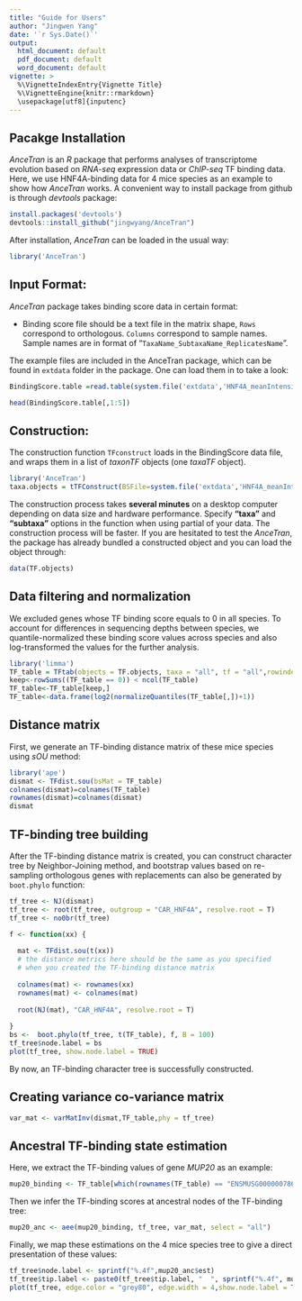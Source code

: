 ```yaml
---
title: "Guide for Users"
author: "Jingwen Yang"
date: '`r Sys.Date()`'
output:
  html_document: default
  pdf_document: default
  word_document: default
vignette: >
  %\VignetteIndexEntry{Vignette Title}
  %\VignetteEngine{knitr::rmarkdown}
  \usepackage[utf8]{inputenc}
---
```


## Pacakge Installation
*AnceTran* is an *R* package that performs analyses of transcriptome evolution based on *RNA-seq* expression data or *ChIP-seq* TF binding data. 
Here, we use HNF4A-binding data for 4 mice species as an example to show how *AnceTran* works. A convenient way to install package from github is through *devtools* package:

```r
install.packages('devtools')
devtools::install_github("jingwyang/AnceTran")
```

After installation, *AnceTran* can be loaded in the usual way:

```r
library('AnceTran')
```


## Input Format:

*AnceTran* package takes binding score data in certain format:


- Binding score file should be a text file in the matrix shape, `Rows` correspond to orthologous. `Columns` correspond to sample names. Sample names are in format of "`TaxaName_SubtaxaName_ReplicatesName`". 

The example files are included in the AnceTran package, which can be found in `extdata` folder in the package. One can load them in to take a look:

```r
BindingScore.table =read.table(system.file('extdata','HNF4A_meanIntensity_4Mouse.txt',package = 'AnceTran'), header = T)

head(BindingScore.table[,1:5])
```
     
## Construction:

The construction function `TFconstruct` loads in the BindingScore data file, and wraps them in a list of *taxonTF* objects (one *taxaTF* object).

```r
library('AnceTran')
taxa.objects = tTFConstruct(BSFile=system.file('extdata','HNF4A_meanIntensity_4Mouse.txt',package = 'AnceTran'), taxa="all", tf="all",verbose = TRUE)
```

The construction process takes **several minutes** on a desktop computer depending on data size and hardware performance. Specify **"taxa"** and **"subtaxa"** options in the function when using partial of your data. The construction process will be faster.
If you are hesitated to test the *AnceTran*, the package has already bundled a constructed object and you can load the object through:

```r
data(TF.objects)
```

## Data filtering and normalization
We excluded genes whose TF binding score equals to 0 in all species. To account for differences in sequencing depths between species, we quantile-normalized these binding score values across species and also log-transformed the values for the further analysis.
```r
library('limma')
TF_table = TFtab(objects = TF.objects, taxa = "all", tf = "all",rowindex = NULL, filtering = FALSE, normalize = FALSE, logrithm = FALSE)  
keep<-rowSums((TF_table == 0)) < ncol(TF_table)
TF_table<-TF_table[keep,]
TF_table<-data.frame(log2(normalizeQuantiles(TF_table[,])+1))
```

## Distance matrix
First, we generate an TF-binding distance matrix of these mice species using *sOU* method:

```r
library('ape')
dismat <- TFdist.sou(bsMat = TF_table)
colnames(dismat)=colnames(TF_table)
rownames(dismat)=colnames(dismat)
dismat
```
## TF-binding tree building
After the TF-binding distance matrix is created, you can construct character tree by Neighbor-Joining method, and bootstrap values based on re-sampling orthologous genes with replacements can also be generated by `boot.phylo` function:
```r
tf_tree <- NJ(dismat)
tf_tree <- root(tf_tree, outgroup = "CAR_HNF4A", resolve.root = T)
tf_tree <- no0br(tf_tree)

f <- function(xx) {
  
  mat <- TFdist.sou(t(xx))
  # the distance metrics here should be the same as you specified 
  # when you created the TF-binding distance matrix 
  
  colnames(mat) <- rownames(xx)
  rownames(mat) <- colnames(mat)
  
  root(NJ(mat), "CAR_HNF4A", resolve.root = T)
  
}
bs <-  boot.phylo(tf_tree, t(TF_table), f, B = 100) 
tf_tree$node.label = bs
plot(tf_tree, show.node.label = TRUE)
```

By now, an TF-binding character tree is successfully constructed.

## Creating variance co-variance matrix 
```r
var_mat <- varMatInv(dismat,TF_table,phy = tf_tree)
```

## Ancestral TF-binding state estimation

Here, we extract the TF-binding values of gene *MUP20* as an example:

```r
mup20_binding <- TF_table[which(rownames(TF_table) == "ENSMUSG00000078672"),]
```

Then we infer the TF-binding scores at ancestral nodes of the TF-binding tree:

```r
mup20_anc <- aee(mup20_binding, tf_tree, var_mat, select = "all")
```

Finally, we map these estimations on the 4 mice species tree to give a direct presentation of these values:

```r
tf_tree$node.label <- sprintf("%.4f",mup20_anc$est)
tf_tree$tip.label <- paste0(tf_tree$tip.label, "  ", sprintf("%.4f", mup20_binding))
plot(tf_tree, edge.color = "grey80", edge.width = 4,show.node.label = T,align.tip.label = T,main="Ancestial HNF4A-Binding Estimation of Gene MUP20")

```
